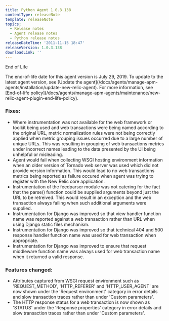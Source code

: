 ```yaml
---
title: Python Agent 1.0.3.138
contentType: releaseNote
template: releaseNote
topics:
  - Release notes
  - Agent release notes
  - Python release notes
releaseDateTime: '2011-11-15 18:47'
releaseVersion: 1.0.3.138
downloadLink: ''
---
```


End of Life

<Callout variant="important">
  The end-of-life date for this agent version is July 29, 2019. To update to the latest agent version, see [Update the agent](/docs/agents/manage-apm-agents/installation/update-new-relic-agent). For more information, see [End-of-life policy](/docs/agents/manage-apm-agents/maintenance/new-relic-agent-plugin-end-life-policy).
</Callout>

### Fixes:

* Where instrumentation was not available for the web framework or toolkit being used and web transactions were being named according to the original URL, metric normalization rules were not being correctly applied when metric grouping issues occurred due to a large number of unique URLs. This was resulting in grouping of web transactions metrics under incorrect names leading to the data presented by the UI being unhelpful or misleading.
* Agent would fail when collecting WSGI hosting environment information when an older version of Tornado web server was used which did not provide version information. This would lead to no web transactions metrics being reported as failure occured when agent was trying to register with the New Relic core application.
* Instrumentation of the feedparser module was not catering for the fact that the parse() function could be supplied arguments beyond just the URL to be retreived. This would result in an exception and the web transaction always failing when such additional arguments were supplied.
* Instrumentation for Django was improved so that view handler function name was reported against a web transaction rather than URL when using Django static files mechanism.
* Instrumentation for Django was improved so that technical 404 and 500 response handler function name was used for web transaction when appropriate.
* Instrumentation for Django was improved to ensure that request middleware function name was always used for web transaction name when it returned a valid response.

### Features changed:

* Attributes captured from WSGI request environment such as 'REQUEST_METHOD', 'HTTP_REFERER' and 'HTTP_USER_AGENT' are now shown under the 'Request environment' category in error details and slow transaction traces rather than under 'Custom parameters'.
* The HTTP response status for a web transaction is now shown as 'STATUS' under the 'Response properties' category in error details and slow transaction traces rather than under 'Custom parameters'.
